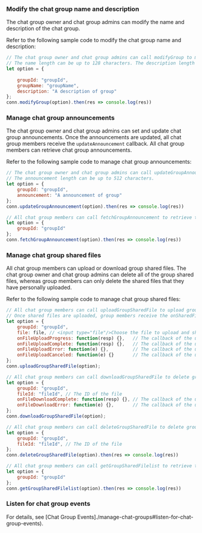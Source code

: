 <PlatformWrapper platform="web">

### Modify the chat group name and description

The chat group owner and chat group admins can modify the name and description of the chat group.

Refer to the following sample code to modify the chat group name and description:

```javascript
// The chat group owner and chat group admins can call modifyGroup to modify the name and description of a chat group.
// The name length can be up to 128 characters. The description length can be up to 512 characters.
let option = {
    
    groupId: "groupId",
    groupName: "groupName",
    description: "A description of group"
};
conn.modifyGroup(option).then(res => console.log(res))
```


### Manage chat group announcements

The chat group owner and chat group admins can set and update chat group announcements. Once the announcements are updated, all chat group members receive the `updateAnnouncement` callback. All chat group members can retrieve chat group announcements.

Refer to the following sample code to manage chat group announcements:

```javascript
// The chat group owner and chat group admins can call updateGroupAnnouncement to set or update the chat group announcements. 
// The announcement length can be up to 512 characters.
let option = {
    groupId: "groupId",   
    announcement: "A announcement of group"                       
};
conn.updateGroupAnnouncement(option).then(res => console.log(res))

// All chat group members can call fetchGroupAnnouncement to retrieve the chat group announcements.
let option = {
    groupId: "groupId"
};
conn.fetchGroupAnnouncement(option).then(res => console.log(res))
```


### Manage chat group shared files

All chat group members can upload or download group shared files. The chat group owner and chat group admins can delete all of the group shared files, whereas group members can only delete the shared files that they have personally uploaded.

Refer to the following sample code to manage chat group shared files:

```javascript
// All chat group members can call uploadGroupSharedFile to upload group shared files. The file size can be up to 10 MB.
// Once shared files are uploaded, group members receive the onSharedFileAdded callback.
let option = {
    groupId: "groupId",
    file: file, // <input type="file"/>Choose the file to upload and share.                         
    onFileUploadProgress: function(resp) {},   // The callback of the upload progress
    onFileUploadComplete: function(resp) {},   // The callback of the upload success
    onFileUploadError: function(e) {},         // The callback of the upload failure
    onFileUploadCanceled: function(e) {}       // The callback of the upload cancelation
};
conn.uploadGroupSharedFile(option);

// All chat group members can call downloadGroupSharedFile to delete group shared files.
let option = {
    groupId: "groupId",
    fileId: "fileId", // The ID of the file                 
    onFileDownloadComplete: function(resp) {}, // The callback of the upload success
    onFileDownloadError: function(e) {},       // The callback of the upload failure
};
conn.downloadGroupSharedFile(option);

// All chat group members can call deleteGroupSharedFile to delete group shared files.
let option = {
    groupId: "groupId",
    fileId: "fileId", // The ID of the file
};
conn.deleteGroupSharedFile(option).then(res => console.log(res))

// All chat group members can call getGroupSharedFilelist to retrieve the list of shared files in the chat group.
let option = {
    groupId: "groupId"
};
conn.getGroupSharedFilelist(option).then(res => console.log(res))
```

### Listen for chat group events

For details, see [Chat Group Events]./manage-chat-groups#listen-for-chat-group-events).

</PlatformWrapper>